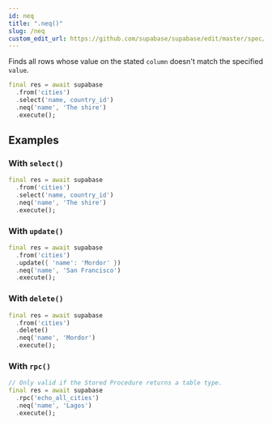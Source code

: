 ```yaml
---
id: neq
title: ".neq()"
slug: /neq
custom_edit_url: https://github.com/supabase/supabase/edit/master/spec/supabase_dart_v0.yml
---
```


Finds all rows whose value on the stated `column` doesn't match the specified `value`.


```dart
final res = await supabase
  .from('cities')
  .select('name, country_id')
  .neq('name', 'The shire')
  .execute();
```


















## Examples

### With `select()`



```dart
final res = await supabase
  .from('cities')
  .select('name, country_id')
  .neq('name', 'The shire')
  .execute();
```

### With `update()`



```dart
final res = await supabase
  .from('cities')
  .update({ 'name': 'Mordor' })
  .neq('name', 'San Francisco')
  .execute();
```

### With `delete()`



```dart
final res = await supabase
  .from('cities')
  .delete()
  .neq('name', 'Mordor')
  .execute();
```

### With `rpc()`



```dart
// Only valid if the Stored Procedure returns a table type.
final res = await supabase
  .rpc('echo_all_cities')
  .neq('name', 'Lagos')
  .execute();
```